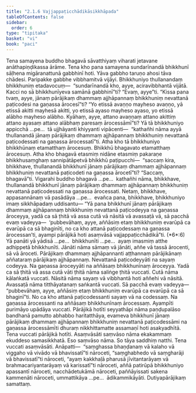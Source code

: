 ```yaml
---
title: "2.1.6 Vajjappaṭicchādikāsikkhāpada"
tableOfContents: false
sidebar:
  order: 6
type: "tipitaka"
basket: "vi"
book: "paci"
---
```



<DynamicBreadcrumb />

<Division number="664" book="paci">

<Paragraph number="2139" book="paci">
Tena samayena buddho bhagavā sāvatthiyaṃ viharati jetavane anāthapiṇḍikassa ārāme. Tena kho pana samayena sundarīnandā bhikkhunī sāḷhena migāranattunā gabbhinī hoti. Yāva gabbho taruṇo ahosi tāva chādesi. Paripakke gabbhe vibbhamitvā vijāyi. Bhikkhuniyo thullanandaṃ bhikkhuniṃ etadavocuṃ—  “sundarīnandā kho, ayye, aciravibbhantā vijātā. Kacci no sā bhikkhunīyeva samānā gabbhinī”ti? “Evaṃ, ayye”ti. “Kissa pana tvaṃ, ayye, jānaṃ pārājikaṃ dhammaṃ ajjhāpannaṃ bhikkhuniṃ nevattanā paṭicodesi na gaṇassa ārocesī”ti? “Yo etissā avaṇṇo mayheso avaṇṇo, yā etissā akitti mayhesā akitti, yo etissā ayaso mayheso ayaso, yo etissā alābho mayheso alābho. Kyāhaṃ, ayye, attano avaṇṇaṃ attano akittiṃ attano ayasaṃ attano alābhaṃ paresaṃ ārocessāmī”ti? Yā tā bhikkhuniyo appicchā …pe…  tā ujjhāyanti khiyyanti vipācenti—  “kathañhi nāma ayyā thullanandā jānaṃ pārājikaṃ dhammaṃ ajjhāpannaṃ bhikkhuniṃ nevattanā paṭicodessati na gaṇassa ārocessatī”ti.
</Paragraph>

<Paragraph number="2140" book="paci">
Atha kho tā bhikkhuniyo bhikkhūnaṃ etamatthaṃ ārocesuṃ. Bhikkhū bhagavato etamatthaṃ ārocesuṃ. Atha kho bhagavā etasmiṃ nidāne etasmiṃ pakaraṇe bhikkhusaṃghaṃ sannipātāpetvā bhikkhū paṭipucchi—  “saccaṃ kira, bhikkhave, thullanandā bhikkhunī jānaṃ pārājikaṃ dhammaṃ ajjhāpannaṃ bhikkhuniṃ nevattanā paṭicodeti na gaṇassa ārocetī”ti? “Saccaṃ, bhagavā”ti. Vigarahi buddho bhagavā …pe…  kathañhi nāma, bhikkhave, thullanandā bhikkhunī jānaṃ pārājikaṃ dhammaṃ ajjhāpannaṃ bhikkhuniṃ nevattanā paṭicodessati na gaṇassa ārocessati. Netaṃ, bhikkhave, appasannānaṃ vā pasādāya …pe…  evañca pana, bhikkhave, bhikkhuniyo imaṃ sikkhāpadaṃ uddisantu—
</Paragraph>

</Division>
<Division number="665" book="paci">

<Paragraph number="2141" book="paci">
<Emphasis>“Yā pana bhikkhunī jānaṃ pārājikaṃ dhammaṃ ajjhāpannaṃ bhikkhuniṃ nevattanā paṭicodeyya na gaṇassa āroceyya, yadā ca sā ṭhitā vā assa cutā vā nāsitā vā avassaṭā vā, sā pacchā evaṃ vadeyya—  ‘pubbevāhaṃ, ayye, aññāsiṃ etaṃ bhikkhuniṃ evarūpā ca evarūpā ca sā bhaginīti</Emphasis>, <Emphasis>no ca kho attanā paṭicodessaṃ na gaṇassa ārocessan’ti, ayampi pārājikā hoti asaṃvāsā vajjappaṭicchādikā</Emphasis>”ti. (*6*:<Emphasis>6</Emphasis>)
</Paragraph>

</Division>
<Division number="666" book="paci">

<Paragraph number="2142" book="paci">
<Emphasis>Yā panā</Emphasis>ti yā yādisā …pe…  <Emphasis>bhikkhunī</Emphasis>ti …pe…  ayaṃ imasmiṃ atthe adhippetā bhikkhunīti.
</Paragraph>

<Paragraph number="2143" book="paci">
<Emphasis>Jānāti</Emphasis> nāma sāmaṃ vā jānāti, aññe vā tassā ārocenti, sā vā āroceti.
</Paragraph>

<Paragraph number="2144" book="paci">
<Emphasis>Pārājikaṃ dhammaṃ ajjhāpannan</Emphasis>ti aṭṭhannaṃ pārājikānaṃ aññataraṃ pārājikaṃ ajjhāpannaṃ.
</Paragraph>

<Paragraph number="2145" book="paci">
<Emphasis>Nevattanā paṭicodeyyā</Emphasis>ti na sayaṃ codeyya.
</Paragraph>

<Paragraph number="2146" book="paci">
<Emphasis>Na gaṇassa āroceyyā</Emphasis>ti na aññāsaṃ bhikkhunīnaṃ āroceyya.
</Paragraph>

<Paragraph number="2147" book="paci">
<Emphasis>Yadā ca sā ṭhitā vā assa cutā vā</Emphasis>ti <Emphasis>ṭhitā</Emphasis> nāma saliṅge ṭhitā vuccati. <Emphasis>Cutā</Emphasis> nāma kālaṅkatā vuccati. <Emphasis>Nāsitā</Emphasis> nāma sayaṃ vā vibbhantā hoti aññehi vā nāsitā. <Emphasis>Avassaṭā</Emphasis> nāma titthāyatanaṃ saṅkantā vuccati. Sā pacchā evaṃ vadeyya—  “pubbevāhaṃ, ayye, aññāsiṃ etaṃ bhikkhuniṃ evarūpā ca evarūpā ca sā bhaginī”ti.
</Paragraph>

<Paragraph number="2148" book="paci">
<Emphasis>No ca kho attanā paṭicodessan</Emphasis>ti sayaṃ vā na codessaṃ.
</Paragraph>

<Paragraph number="2149" book="paci">
<Emphasis>Na gaṇassa ārocessan</Emphasis>ti na aññāsaṃ bhikkhunīnaṃ ārocessaṃ.
</Paragraph>

<Paragraph number="2150" book="paci">
<Emphasis>Ayampī</Emphasis>ti purimāyo upādāya vuccati.
</Paragraph>

<Paragraph number="2151" book="paci">
<Emphasis>Pārājikā hotī</Emphasis>ti seyyathāpi nāma paṇḍupalāso bandhanā pamutto abhabbo haritatthāya, evameva bhikkhunī jānaṃ pārājikaṃ dhammaṃ ajjhāpannaṃ bhikkhuniṃ nevattanā paṭicodessāmi na gaṇassa ārocessāmīti dhuraṃ nikkhittamatte assamaṇī hoti asakyadhītā. Tena vuccati pārājikā hotīti.
</Paragraph>

<Paragraph number="2152" book="paci">
<Emphasis>Asaṃvāsā</Emphasis>ti <Emphasis>saṃvāso</Emphasis> nāma ekakammaṃ ekuddeso samasikkhatā. Eso saṃvāso nāma. So tāya saddhiṃ natthi. Tena vuccati asaṃvāsāti.
</Paragraph>

</Division>
<Division number="667" book="paci">

<Paragraph number="2153" book="paci">
Anāpatti—  “saṃghassa bhaṇḍanaṃ vā kalaho vā viggaho vā vivādo vā bhavissatī”ti nāroceti, “saṃghabhedo vā saṃgharāji vā bhavissatī”ti nāroceti, “ayaṃ kakkhaḷā pharusā jīvitantarāyaṃ vā brahmacariyantarāyaṃ vā karissatī”ti nāroceti, aññā patirūpā bhikkhuniyo apassantī nāroceti, nacchādetukāmā nāroceti, paññāyissati sakena kammenāti nāroceti, ummattikāya …pe…  ādikammikāyāti.

</Paragraph>
</Division>

<Paragraph number="2154" type="center" book="paci">
Dutiyapārājikaṃ samattaṃ.
</Paragraph>